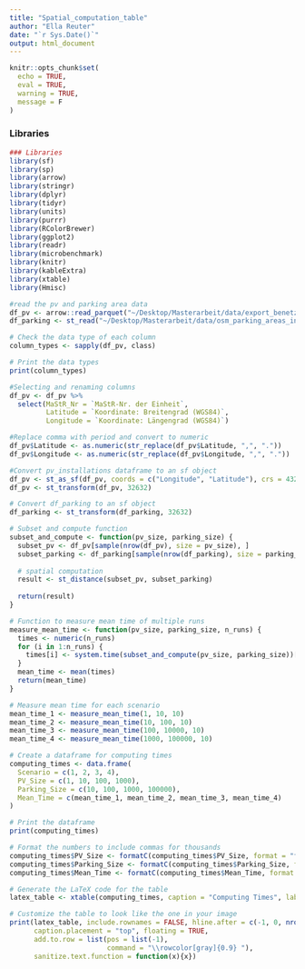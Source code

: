 ```yaml
---
title: "Spatial_computation_table"
author: "Ella Reuter"
date: "`r Sys.Date()`"
output: html_document
---
```

```r
knitr::opts_chunk$set(
  echo = TRUE,
  eval = TRUE,
  warning = TRUE,
  message = F
)
```

### Libraries

```r
### Libraries
library(sf)
library(sp)
library(arrow)
library(stringr)
library(dplyr)
library(tidyr)
library(units)
library(purrr)
library(RColorBrewer)
library(ggplot2)
library(readr)
library(microbenchmark)
library(knitr)
library(kableExtra)
library(xtable)
library(Hmisc)
```

```r
#read the pv and parking area data 
df_pv <- arrow::read_parquet("~/Desktop/Masterarbeit/data/export_benetza_pv.parquet")
df_parking <- st_read("~/Desktop/Masterarbeit/data/osm_parking_areas_in_germany.gpkg")
```


```r
# Check the data type of each column
column_types <- sapply(df_pv, class)

# Print the data types
print(column_types)
```

```r
#Selecting and renaming columns
df_pv <- df_pv %>%
  select(MaStR_Nr = `MaStR-Nr. der Einheit`, 
         Latitude = `Koordinate: Breitengrad (WGS84)`, 
         Longitude = `Koordinate: Längengrad (WGS84)`)
```

```r
#Replace comma with period and convert to numeric
df_pv$Latitude <- as.numeric(str_replace(df_pv$Latitude, ",", "."))
df_pv$Longitude <- as.numeric(str_replace(df_pv$Longitude, ",", "."))
```

```r
#Convert pv_installations dataframe to an sf object
df_pv <- st_as_sf(df_pv, coords = c("Longitude", "Latitude"), crs = 4326)  
df_pv <- st_transform(df_pv, 32632) 
```

```r
# Convert df_parking to an sf object
df_parking <- st_transform(df_parking, 32632) 
```

```r
# Subset and compute function
subset_and_compute <- function(pv_size, parking_size) {
  subset_pv <- df_pv[sample(nrow(df_pv), size = pv_size), ]
  subset_parking <- df_parking[sample(nrow(df_parking), size = parking_size), ]
  
  # spatial computation
  result <- st_distance(subset_pv, subset_parking)
  
  return(result)
}
```

```r
# Function to measure mean time of multiple runs
measure_mean_time <- function(pv_size, parking_size, n_runs) {
  times <- numeric(n_runs)
  for (i in 1:n_runs) {
    times[i] <- system.time(subset_and_compute(pv_size, parking_size))[3]
  }
  mean_time <- mean(times)
  return(mean_time)
}
```

```r
# Measure mean time for each scenario
mean_time_1 <- measure_mean_time(1, 10, 10)
mean_time_2 <- measure_mean_time(10, 100, 10)
mean_time_3 <- measure_mean_time(100, 10000, 10)
mean_time_4 <- measure_mean_time(1000, 100000, 10)
```

```r
# Create a dataframe for computing times
computing_times <- data.frame(
  Scenario = c(1, 2, 3, 4),
  PV_Size = c(1, 10, 100, 1000),
  Parking_Size = c(10, 100, 1000, 100000),
  Mean_Time = c(mean_time_1, mean_time_2, mean_time_3, mean_time_4)
)
```

```r
# Print the dataframe
print(computing_times)
```
```r
# Format the numbers to include commas for thousands
computing_times$PV_Size <- formatC(computing_times$PV_Size, format = "f", big.mark = ",")
computing_times$Parking_Size <- formatC(computing_times$Parking_Size, format = "f", big.mark = ",")
computing_times$Mean_Time <- formatC(computing_times$Mean_Time, format = "f", big.mark = ",")
```

```r
# Generate the LaTeX code for the table
latex_table <- xtable(computing_times, caption = "Computing Times", label = "table:computing_times")
```

```r
# Customize the table to look like the one in your image
print(latex_table, include.rownames = FALSE, hline.after = c(-1, 0, nrow(computing_times)),
      caption.placement = "top", floating = TRUE,
      add.to.row = list(pos = list(-1),
                        command = "\\rowcolor[gray]{0.9} "),
      sanitize.text.function = function(x){x})
```

